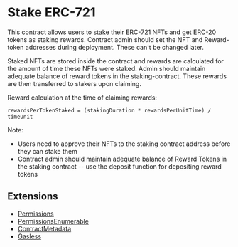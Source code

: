 # Stake ERC-721

This contract allows users to stake their ERC-721 NFTs and get ERC-20 tokens as staking rewards. Contract admin should set the NFT and Reward-token addresses during deployment. These can't be changed later.

Staked NFTs are stored inside the contract and rewards are calculated for the amount of time these NFTs were staked. Admin should maintain adequate balance of reward tokens in the staking-contract. These rewards are then transferred to stakers upon claiming.

Reward calculation at the time of claiming rewards:

`rewardsPerTokenStaked = (stakingDuration * rewardsPerUnitTime) / timeUnit`

Note:

- Users need to approve their NFTs to the staking contract address before they can stake them
- Contract admin should maintain adequate balance of Reward Tokens in the staking contract -- use the deposit function for depositing reward tokens

## Extensions

- [Permissions](/solidity/extensions/permissions)
- [PermissionsEnumerable](/solidity/extensions/permissionsenumerable)
- [ContractMetadata](/contracts/build/extensions/general/ContractMetadata)
- [Gasless](/contracts/build/extensions)
